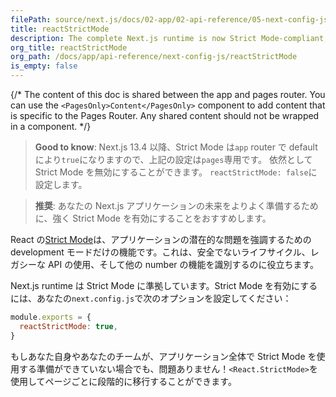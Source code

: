 ```yaml
---
filePath: source/next.js/docs/02-app/02-api-reference/05-next-config-js/reactStrictMode.mdx
title: reactStrictMode
description: The complete Next.js runtime is now Strict Mode-compliant, learn how to opt-in
org_title: reactStrictMode
org_path: /docs/app/api-reference/next-config-js/reactStrictMode
is_empty: false
---
```


{/* The content of this doc is shared between the app and pages router. You can use the `<PagesOnly>Content</PagesOnly>` component to add content that is specific to the Pages Router. Any shared content should not be wrapped in a component. */}

> **Good to know**: Next.js 13.4 以降、Strict Mode は`app` router で default により`true`になりますので、上記の設定は`pages`専用です。 依然として Strict Mode を無効にすることができます。 `reactStrictMode: false`に設定します。

> **推奨**: あなたの Next.js アプリケーションの未来をよりよく準備するために、強く Strict Mode を有効にすることをおすすめします。

React の[Strict Mode](https://react.dev/reference/react/StrictMode)は、アプリケーションの潜在的な問題を強調するための development モードだけの機能です。これは、安全でないライフサイクル、レガシーな API の使用、そして他の number の機能を識別するのに役立ちます。

Next.js runtime は Strict Mode に準拠しています。Strict Mode を有効にするには、あなたの`next.config.js`で次のオプションを設定してください：

```js:next.config.js
module.exports = {
  reactStrictMode: true,
}
```

もしあなた自身やあなたのチームが、アプリケーション全体で Strict Mode を使用する準備ができていない場合でも、問題ありません！`<React.StrictMode>`を使用してページごとに段階的に移行することができます。
